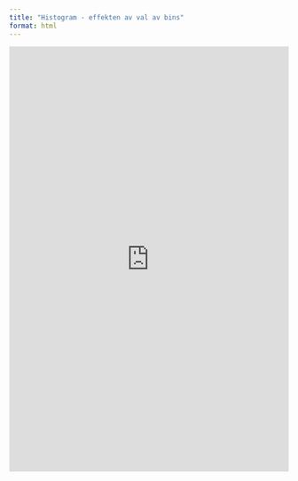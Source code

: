 ```yaml
---
title: "Histogram - effekten av val av bins"
format: html
---
```


<iframe width="100%" height="765" frameborder="0"
  src="https://observablehq.com/embed/4ab3c3f7ade79d7c@1119?cells=viewof+n%2Cviewof+beta0%2Cviewof+beta1%2Cviewof+sigmaepsilon%2Cviewof+data_estimate%2Cestimates%2Cplt">
</iframe>